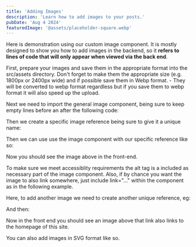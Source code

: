 ```yaml
---
title: 'Adding Images'
description: 'Learn how to add images to your posts.'
pubDate: 'Aug 4 2024'
featuredImage: '@assets/placeholder-square.webp'
---
```


Here is demonstration using our custom image component. It is mostly designed to show you how to add images in the backend, so it <b>refers to lines of code that will only appear when viewed via the back end</b>.

First, prepare your images and save them in the appropriate format into the src/assets directory. Don't forget to make them the appropriate size (e.g. 1800px or 2400px wide) and if possible save them in Webp format. - They will be converted to webp format regardless but if you save them to webp format it will also speed up the upload.

Next we need to import the general image component, being sure to keep empty lines before an after the following code:


Then we create a specific image reference being sure to give it a unique name:


Then we can use use the image component with our specific reference like so:

<BlogImage path={myFirstImage} alt="Image alt text goes here"/>

Now you should see the image above in the front-end.

To make sure we meet accessiblity requirements the alt tag is a included as necessary part of the image component. Also, if by chance you want the image to also link somewhere, just include link="..." within the component as in the following example.

Here, to add another image we need to create another unique reference, eg:


And then:

<BlogImage path={mySecondImage} alt="Image alt text goes here" link="https://astro-sky.vercel.app/"/>

Now in the front end you should see an image above that link also links to the homepage of this site.

You can also add images in SVG format like so.


<BlogImage path={mySVGImage} alt="Image alt text goes here"/>
